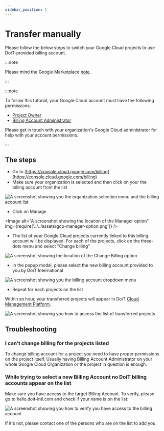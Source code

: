 ```yaml
---
sidebar_position: 1
---
```


# Transfer manually

Please follow the below steps to switch your Google Cloud projects to use DoiT-provided billing account.

:::note

Please mind the Google Marketplace [note](index.mdx).

:::

:::note

To follow this tutorial, your Google Cloud account must have the following permissions:

- [Project Owner](https://cloud.google.com/iam/docs/understanding-roles)
- [Billing Account Administrator](https://cloud.google.com/iam/docs/understanding-roles)

Please get in touch with your organization's Google Cloud administrator for help with your account permissions.

:::

## The steps

- Go to [https://console.cloud.google.com/billing](https://console.cloud.google.com/billing)
- Make sure your organization is selected and then click on your the billing account from the list

![A screenshot showing you the organization selection menu and the billing account list](../../assets/gcp-organization-menu-billing-account-list.png)

- Click on Manage


<Image
  alt="A screenshot showing the location of the Manager option"
  img={require('../../assets/gcp-manager-option.png')}
/>

- The list of your Google Cloud projects currently linked to this billing account will be displayed. For each of the projects, click on the three-dots menu and select "Change billing"

![A screenshot showing the location of the Change Billing option](../../assets/gcp-change-billing-option.png)

- In the popup modal, please select the new billing account provided to you by DoiT International

![A screenshot showing you the billing account dropdown menu](../../assets/gcp-billing-account-menu.png)

- Repeat for each projects on the list

Within an hour, your transferred projects will appear in DoiT [Cloud Management Platform](https://hello.doit-intl.com).

![A screenshot showing you how to access the list of transferred projects](../../assets/gcp-access-transferred-projects.png)

## Troubleshooting

### I can't change billing for the projects listed

To change billing account for a project you need to have proper permissions on the project itself. Usually having Billing Account Administrator on your whole Google Cloud Organization or the project in question is enough.

### While trying to select a new Billing Account no DoiT billing accounts appear on the list

Make sure you have access to the target Billing Account. To verify, please go to hello.doit-intl.com and check if your name is on the list:

![A screenshot showing you how to verify you have access to the billing account](../../assets/cmp-verify-access-billing-account.png)

If it's not, please contact one of the persons who are on the list to add you.
